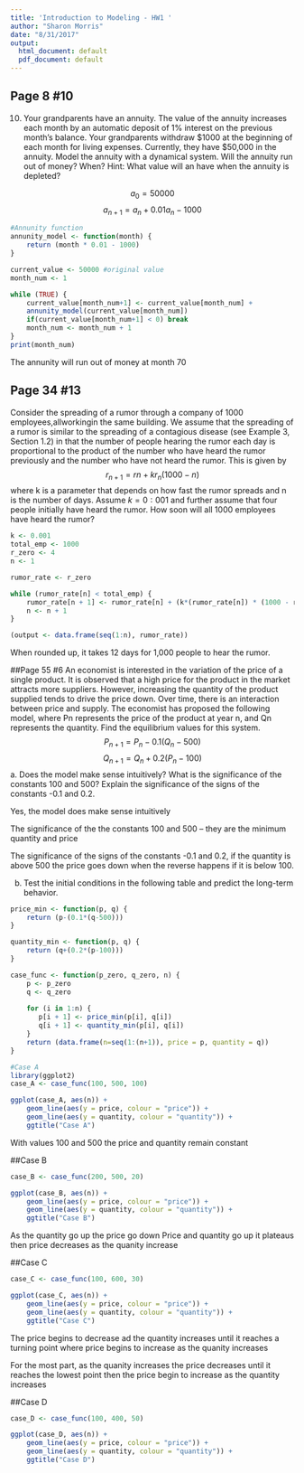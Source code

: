 ```yaml
---
title: 'Introduction to Modeling - HW1 '
author: "Sharon Morris"
date: "8/31/2017"
output:
  html_document: default
  pdf_document: default
---
```

## Page 8 #10

10. Your grandparents have an annuity. The value of the annuity increases each month by an automatic deposit of 1% interest on the previous month’s balance. Your grandparents withdraw \$1000 at the beginning of each month for living expenses. Currently, they have \$50,000 in the annuity. Model the annuity with a dynamical system. Will the annuity run out of money? When? Hint: What value will an have when the annuity is depleted?

$$a_0=50000$$
$$a_{n+1}=a_n+0.01a_n-1000$$

```r
#Annunity function
annunity_model <- function(month) {
    return (month * 0.01 - 1000)
}

current_value <- 50000 #original value
month_num <- 1

while (TRUE) {
    current_value[month_num+1] <- current_value[month_num] +
    annunity_model(current_value[month_num])
    if(current_value[month_num+1] < 0) break
    month_num <- month_num + 1
}
print(month_num)

```
The annunity will run out of money at month 70

## Page 34 #13

Consider the spreading of a rumor through a company of 1000 employees,allworkingin the same building. We assume that the spreading of a rumor is similar to the spreading of a contagious disease (see Example 3, Section 1.2) in that the number of people hearing the rumor each day is proportional to the product of the number who have heard the rumor previously and the number who have not heard the rumor. This is given by
$$r_{n+1}=rn+kr_n(1000-n)$$
where k is a parameter that depends on how fast the rumor spreads and n is the number of days. Assume $k=0:001$ and further assume that four people initially have heard the rumor. How soon will all 1000 employees have heard the rumor?

```r
k <- 0.001
total_emp <- 1000
r_zero <- 4
n <- 1

rumor_rate <- r_zero

while (rumor_rate[n] < total_emp) {
    rumor_rate[n + 1] <- rumor_rate[n] + (k*(rumor_rate[n]) * (1000 - rumor_rate[n]))
    n <- n + 1
}

(output <- data.frame(seq(1:n), rumor_rate))
```

When rounded up, it takes 12 days for 1,000 people to hear the rumor.

##Page 55 #6
An economist is interested in the variation of the price of a single product. It is observed that a high price for the product in the market attracts more suppliers. However, increasing the quantity of the product supplied tends to drive the price down. Over time, there is an interaction between price and supply. The economist has proposed the following model, where Pn represents the price of the product at year n, and Qn represents the quantity. Find the equilibrium values for this system.
$$P_{n+1}=P_n-0.1(Q_n-500)$$
$$Q_{n+1}=Q_n+0.2(P_n-100)$$
a. Does the model make sense intuitively? What is the significance of the constants 100 and 500? Explain the significance of the signs of the constants -0.1 and 0.2.

Yes, the model does make sense intuitively

The significance of the the constants 100 and 500 -- they are the minimum quantity and price

The significance of the signs of the constants -0.1 and 0.2, if the quantity is above 500 the price goes down when the reverse happens if it is below 100.

b. Test the initial conditions in the following table and predict the long-term behavior.

\begin{table}
\centering
\begin{tabular}{c c c}
\hline
       & \multicolumn{1}{l}{Price} & \multicolumn{1}{l}{Quantity} \\ \hline
Case A & 100                       & 500                          \\ \hline
Case B & 200                       & 500                          \\ \hline
Case C & 100                       & 600                          \\ \hline
Case D & 100                       & 400                          \\ \hline
\end{tabular}
\end{table}

```r
price_min <- function(p, q) {
    return (p-(0.1*(q-500)))
}

quantity_min <- function(p, q) {
    return (q+(0.2*(p-100)))
}

case_func <- function(p_zero, q_zero, n) {
    p <- p_zero
    q <- q_zero
    
    for (i in 1:n) {
       p[i + 1] <- price_min(p[i], q[i])
       q[i + 1] <- quantity_min(p[i], q[i])
    }
    return (data.frame(n=seq(1:(n+1)), price = p, quantity = q))
}

#Case A
library(ggplot2)
case_A <- case_func(100, 500, 100)

ggplot(case_A, aes(n)) +
    geom_line(aes(y = price, colour = "price")) + 
    geom_line(aes(y = quantity, colour = "quantity")) +
    ggtitle("Case A")

```

With values 100 and 500 the price and quantity remain constant

##Case B
```r
case_B <- case_func(200, 500, 20)

ggplot(case_B, aes(n)) +
    geom_line(aes(y = price, colour = "price")) + 
    geom_line(aes(y = quantity, colour = "quantity")) +
    ggtitle("Case B")

```

As the quantity go up the price go down
Price and quantity go up it plateaus then price decreases as the quanity increase

##Case C

```r
case_C <- case_func(100, 600, 30)

ggplot(case_C, aes(n)) +
    geom_line(aes(y = price, colour = "price")) + 
    geom_line(aes(y = quantity, colour = "quantity")) +
    ggtitle("Case C")
```

The price begins to decrease ad the quantity increases until it reaches a turning point where price begins to increase as the quanity increases

For the most part, as the quanity increases the price decreases until it reaches the lowest point then the price begin to increase as the quantity increases

##Case D

```r
case_D <- case_func(100, 400, 50)

ggplot(case_D, aes(n)) +
    geom_line(aes(y = price, colour = "price")) + 
    geom_line(aes(y = quantity, colour = "quantity")) +
    ggtitle("Case D")
```

